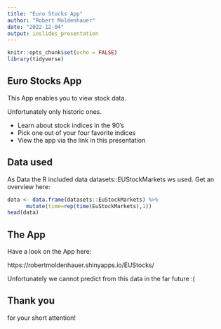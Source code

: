 ```yaml
---
title: "Euro Stocks App"
author: "Robert Moldenhauer"
date: "2022-12-04"
output: ioslides_presentation
---
```


```r
knitr::opts_chunk$set(echo = FALSE)
library(tidyverse)
```

## Euro Stocks App

This App enables you to view stock data. 

Unfortunately only historic ones.

- Learn about stock indices in the 90's
- Pick one out of your four favorite indices
- View the app via the link in this presentation

## Data used

As Data the R included data datasets::EUStockMarkets ws used. Get an overview here:

```r
data <- data.frame(datasets::EuStockMarkets) %>% 
      mutate(time=rep(time(EuStockMarkets),1))
head(data)
```

## The App

Have a look on the App here:

https://robertmoldenhauer.shinyapps.io/EUStocks/
 
Unfortunately we cannot predict from this data in the far future :(

## Thank you

for your short attention!
 


